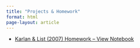 ```yaml
---
title: "Projects & Homework"
format: html
page-layout: article
---
```

- [Karlan & List (2007) Homework – View Notebook](projects/karlan list hw1.html)

